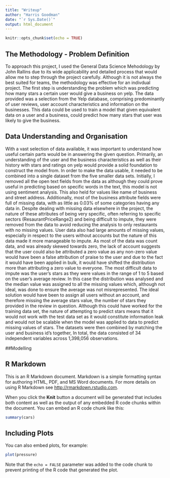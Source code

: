 ```yaml
---
title: "Writeup"
author: "Harris Goodman"
date: "`r Sys.Date()`"
output: html_document
---
```


```r
knitr::opts_chunk$set(echo = TRUE)
```

## The Methodology - Problem Definition
To approach this project, I used the General Data Science Mehodology by John Rallins due to its wide applicability and detailed process that would allow me to step through the project carefully. Although it is not always the best suited for teams, the methodology was effective for an indivdual project.
The first step is understanding the problem which was predicting how many stars a certain user would give a business on yelp. The data provided was a selection from the Yelp database, comprising predominantly of user reviews, user account characteristics and information on the businesses. This data could be used to train a model that given equivalent data on a user and a business, could predict how many stars that user was likely to give the business.

## Data Understanding and Organisation
With a vast selection of data available, it was important to understand how useful certain parts would be in answering the given question. Primarily, an understanding of the user and the business characteristics as well as their history with stars and ratings on yelp would provide a solid foundation to construct the model from. In order to make the data usable, it needed to be combined into a single dataset from the five smaller data sets. Initially, I removed all the open text fields from the data as although they could prove useful in predicting based on specific words in the text, this model is not using sentiment analysis. This also held for values like name of business and street address. Additionally, most of the business attribute fields were full of missing data, with as little as 0.03% of some categories having any data in. Despite dealing with missing data elsewhere in the project, the nature of these attributes of being very specific, often referring to specific sectors (ResaurantPriceRange2) and being difficult to impute, they were removed from the data to avoid reducing the analysis to only restaurants with no missing values.
User data also had large amounts of missing values, especially in respect to the users without accounts but the nature of this data made it more manageable to impute. As most of the data was count data, and was already skewed towards zero, the lack of account suggests that the user could also be attributed a zero value as any non-zero value would have been a false attribution of praise to the user and due to the fact it would have been applied in bulk, it would have shifted the distribution more than attributing a zero value to everyone. The most difficult data to impute was the user's stars as they were values in the range of 1 to 5 based on the user's average review. In this case the distribution was analysed and the median value was assigned to all the missing values which, although not ideal, was done to ensure the average was not misrepresented. The ideal solution would have been to assign all users without an account, and therefore missing the average stars value, the number of stars they provided in the review in question. Although this could have worked for the training data set, the nature of attempting to predict stars means that it would not work with the test data set as it would constitute information leak and would not be scalable when the model was applied to data to predict missing values of stars.
The datasets were then combined by matching the user and business id's together, In total, the data consisted of 34 independent variables across 1,398,056 observations.

##Modelling

## R Markdown

This is an R Markdown document. Markdown is a simple formatting syntax for authoring HTML, PDF, and MS Word documents. For more details on using R Markdown see <http://rmarkdown.rstudio.com>.

When you click the **Knit** button a document will be generated that includes both content as well as the output of any embedded R code chunks within the document. You can embed an R code chunk like this:

```r
summary(cars)
```

## Including Plots

You can also embed plots, for example:

```r
plot(pressure)
```

Note that the `echo = FALSE` parameter was added to the code chunk to prevent printing of the R code that generated the plot.
